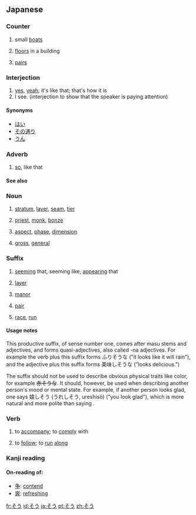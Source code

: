 {{also|Appendix:Variations of "so"|Appendix:Variations of "sou"}}
==Japanese==

===Counter===
{{ja-pos|h|counter|rom=-sō}}

# {{ja-def|艘}} small [[boat]]s
# {{ja-def|層}} [[floor]]s in a building
# {{ja-def|双}} [[pair]]s

===Interjection===
{{ja-pos|h|interjection|rom=sō}}

# [[yes]], [[yeah]]; it's like that; that's how it is
# I see. (interjection to show that the speaker is paying attention)

====Synonyms====
* [[はい]]
* [[その通り]]
* [[うん]]

===Adverb===
{{ja-pos|h|adverb|rom=sō|kanji=然う}}
# [[so]], like that

====See also====
{{Japanese demonstratives}}

===Noun===
{{ja-noun|h|rom=sō}}

# {{ja-def|層}} [[stratum]], [[layer]], [[seam]], [[tier]]
# {{ja-def|僧}} [[priest]], [[monk]], [[bonze]]
# {{ja-def|相}} [[aspect]], [[phase]], [[dimension]]
# {{ja-def|総}} [[gross]], [[general]]

===Suffix===
{{ja-pos|h|suffix|rom=-sō}}

# [[seem]]ing that, seeming like, [[appear]]ing that 
# {{ja-def|層}} [[layer]] 
# {{ja-def|荘|庄}} [[manor]] 
# {{ja-def|双}} [[pair]]
# {{ja-def|走}} [[race]], [[run]]

====Usage notes====
This productive suffix, of sense number one, comes after masu stems and adjectives, and forms quasi-adjectives, also called -na adjectives.  For example the verb {{l|ja|降る|tr=ふる, furu|gloss=precipitate}} plus this suffix forms ふりそうな ("it looks like it will rain"), and the adjective {{l|ja|美味しい|tr=おいしい, oishii|gloss=delicious}} plus this suffix forms 美味しそうな ("looks delicious.") 

The suffix should not be used to describe obvious physical traits like color, for example <strike>赤そうな</strike>.  It should, however, be used when describing another person's mood or mental state.  For example, if another person looks glad, one says 嬉しそう (うれしそう, ureshisō) ("you look glad"), which is more natural and more polite than saying {{l|ja|嬉しい|tr=うれしい, ureshii|gloss=you are glad}}.

===Verb===
{{ja-verb|h|type=1|rom=sou}}

# {{ja-def|添う}} to [[accompany]]; to [[comply]] with
# {{ja-def|沿う}} to [[follow]]; to [[run]] [[along]]

===Kanji reading===
{{ja-kanji reading|rom=sō}}

====On-reading of:====
* [[争]]: [[contend]]
* [[爽]]: [[refreshing]]

[[fr:そう]]
[[id:そう]]
[[ja:そう]]
[[pt:そう]]
[[zh:そう]]